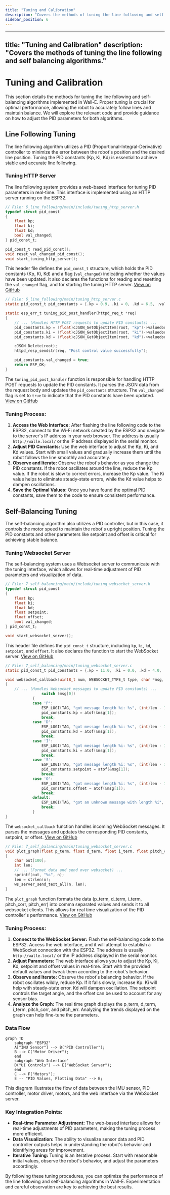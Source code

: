 ```yaml
---
title: "Tuning and Calibration"
description: "Covers the methods of tuning the line following and self balancing algorithms."
sidebar_position: 6
---
```


---
title: "Tuning and Calibration"
description: "Covers the methods of tuning the line following and self balancing algorithms."
---

# Tuning and Calibration

This section details the methods for tuning the line following and self-balancing algorithms implemented in Wall-E. Proper tuning is crucial for optimal performance, allowing the robot to accurately follow lines and maintain balance. We will explore the relevant code and provide guidance on how to adjust the PID parameters for both algorithms.

## Line Following Tuning

The line following algorithm utilizes a PID (Proportional-Integral-Derivative) controller to minimize the error between the robot's position and the desired line position. Tuning the PID constants (Kp, Ki, Kd) is essential to achieve stable and accurate line following.

### Tuning HTTP Server

The line following system provides a web-based interface for tuning PID parameters in real-time. This interface is implemented using an HTTP server running on the ESP32.

```c
// File: 6_line_following/main/include/tuning_http_server.h
typedef struct pid_const
{
    float kp;
    float ki;
    float kd;
    bool val_changed;
} pid_const_t;

pid_const_t read_pid_const();
void reset_val_changed_pid_const();
void start_tuning_http_server();
```

This header file defines the `pid_const_t` structure, which holds the PID constants (Kp, Ki, Kd) and a flag (`val_changed`) indicating whether the values have been updated. It also declares the functions for reading and resetting the `val_changed` flag, and for starting the tuning HTTP server. [View on GitHub](https://github.com/SRA-VJTI/Wall-E/blob/master/6_line_following/main/include/tuning_http_server.h)

```c
// File: 6_line_following/main/tuning_http_server.c
static pid_const_t pid_constants = {.kp = 0.9, .ki = 0, .kd = 6.5, .val_changed = true};

static esp_err_t tuning_pid_post_handler(httpd_req_t *req)
{
    // ... (Handles HTTP POST requests to update PID constants) ...
    pid_constants.kp = (float)cJSON_GetObjectItem(root, "kp")->valuedouble;
    pid_constants.ki = (float)cJSON_GetObjectItem(root, "ki")->valuedouble;
    pid_constants.kd = (float)cJSON_GetObjectItem(root, "kd")->valuedouble;

    cJSON_Delete(root);
    httpd_resp_sendstr(req, "Post control value successfully");

    pid_constants.val_changed = true;
    return ESP_OK;
}
```

The `tuning_pid_post_handler` function is responsible for handling HTTP POST requests to update the PID constants. It parses the JSON data from the request body and updates the `pid_constants` structure. The `val_changed` flag is set to `true` to indicate that the PID constants have been updated. [View on GitHub](https://github.com/SRA-VJTI/Wall-E/blob/master/6_line_following/main/tuning_http_server.c)

### Tuning Process:

1.  **Access the Web Interface:** After flashing the line following code to the ESP32, connect to the Wi-Fi network created by the ESP32 and navigate to the server's IP address in your web browser. The address is usually `http://walle.local/` or the IP address displayed in the serial monitor.
2.  **Adjust PID Constants:** Use the web interface to adjust the Kp, Ki, and Kd values. Start with small values and gradually increase them until the robot follows the line smoothly and accurately.
3.  **Observe and Iterate:** Observe the robot's behavior as you change the PID constants. If the robot oscillates around the line, reduce the Kp value. If the robot is slow to correct errors, increase the Kp value. The Ki value helps to eliminate steady-state errors, while the Kd value helps to dampen oscillations.
4.  **Save the Optimal Values:** Once you have found the optimal PID constants, save them to the code to ensure consistent performance.

## Self-Balancing Tuning

The self-balancing algorithm also utilizes a PID controller, but in this case, it controls the motor speed to maintain the robot's upright position. Tuning the PID constants and other parameters like setpoint and offset is critical for achieving stable balance.

### Tuning Websocket Server

The self-balancing system uses a Websocket server to communicate with the tuning interface, which allows for real-time adjustment of PID parameters and visualization of data.

```c
// File: 7_self_balancing/main/include/tuning_websocket_server.h
typedef struct pid_const
{
    float kp;
    float ki;
    float kd;
    float setpoint;
    float offset;
    bool val_changed;
} pid_const_t;

void start_websocket_server();
```

This header file defines the `pid_const_t` structure, including `kp`, `ki`, `kd`, `setpoint`, and `offset`. It also declares the function to start the WebSocket server. [View on GitHub](https://github.com/SRA-VJTI/Wall-E/blob/master/7_self_balancing/main/include/tuning_websocket_server.h)

```c
// File: 7_self_balancing/main/tuning_websocket_server.c
static pid_const_t pid_constants = {.kp = 11.0, .ki = 0.0, .kd = 4.0, .setpoint = 9.0, .offset = 0.0, .val_changed = true};

void websocket_callback(uint8_t num, WEBSOCKET_TYPE_t type, char *msg, uint64_t len)
{
    // ... (Handles Websocket messages to update PID constants) ...
                switch (msg[0])
            {
            case 'P':
                ESP_LOGI(TAG, "got message length %i: %s", (int)len - 1, &(msg[1]));
                pid_constants.kp = atof(&msg[1]);
                break;
            case 'D':
                ESP_LOGI(TAG, "got message length %i: %s", (int)len - 1, &(msg[1]));
                pid_constants.kd = atof(&msg[1]);
                break;
            case 'I':
                ESP_LOGI(TAG, "got message length %i: %s", (int)len - 1, &(msg[1]));
                pid_constants.ki = atof(&msg[1]);
                break;
            case 'S':
                ESP_LOGI(TAG, "got message length %i: %s", (int)len - 1, &(msg[1]));
                pid_constants.setpoint = atof(&msg[1]);
                break;
            case 'O':
                ESP_LOGI(TAG, "got message length %i: %s", (int)len - 1, &(msg[1]));
                pid_constants.offset = atof(&msg[1]);
                break;
            default:
                ESP_LOGI(TAG, "got an unknown message with length %i", (int)len);
                break;
            }
}
```

The `websocket_callback` function handles incoming WebSocket messages. It parses the messages and updates the corresponding PID constants, setpoint, or offset. [View on GitHub](https://github.com/SRA-VJTI/Wall-E/blob/master/7_self_balancing/main/tuning_websocket_server.c)

```c
// File: 7_self_balancing/main/tuning_websocket_server.c
void plot_graph(float p_term, float d_term, float i_term, float pitch_corr, float pitch_err)
{
    char out[100];
    int len;
    // ... (Format data and send over websocket) ...
    sprintf(out, "%s", n);
    len = strlen(n);
    ws_server_send_text_all(n, len);
}
```

The `plot_graph` function formats the data (p_term, d_term, i_term, pitch_corr, pitch_err) into comma separated values and sends it to all websocket clients. This allows for real time visualization of the PID controller's performance. [View on GitHub](https://github.com/SRA-VJTI/Wall-E/blob/master/7_self_balancing/main/tuning_websocket_server.c)

### Tuning Process:

1.  **Connect to the WebSocket Server:** Flash the self-balancing code to the ESP32. Access the web interface, and it will attempt to establish a WebSocket connection with the ESP32. The address is usually `http://walle.local/` or the IP address displayed in the serial monitor.
2.  **Adjust Parameters:** The web interface allows you to adjust the Kp, Ki, Kd, setpoint and offset values in real-time. Start with the provided default values and tweak them according to the robot's behavior.
3.  **Observe and Iterate:** Observe the robot's balancing behavior. If the robot oscillates wildly, reduce Kp. If it falls slowly, increase Kp. Ki will help with steady-state error. Kd will dampen oscillation. The setpoint controls the target angle, and the offset can be used to account for any sensor bias.
4.  **Analyze the Graph:** The real time graph displays the p_term, d_term, i_term, pitch_corr, and pitch_err. Analyzing the trends displayed on the graph can help fine-tune the parameters.

### Data Flow





```mermaid
graph TD
    subgraph "ESP32"
    A["IMU Sensor"] --> B("PID Controller");
    B --> C("Motor Driver");
    end
    subgraph "Web Interface"
    D("UI Controls") --> E("WebSocket Server");
    end
    C --> F("Motors");
    E -- "PID Values, Plotting Data" --> B;
```



This diagram illustrates the flow of data between the IMU sensor, PID controller, motor driver, motors, and the web interface via the WebSocket server.

### Key Integration Points:

*   **Real-time Parameter Adjustment:** The web-based interface allows for real-time adjustments of PID parameters, making the tuning process more efficient.
*   **Data Visualization:** The ability to visualize sensor data and PID controller outputs helps in understanding the robot's behavior and identifying areas for improvement.
*   **Iterative Tuning:** Tuning is an iterative process. Start with reasonable initial values, observe the robot's behavior, and adjust the parameters accordingly.

By following these tuning procedures, you can optimize the performance of the line following and self-balancing algorithms in Wall-E. Experimentation and careful observation are key to achieving the best results.
```